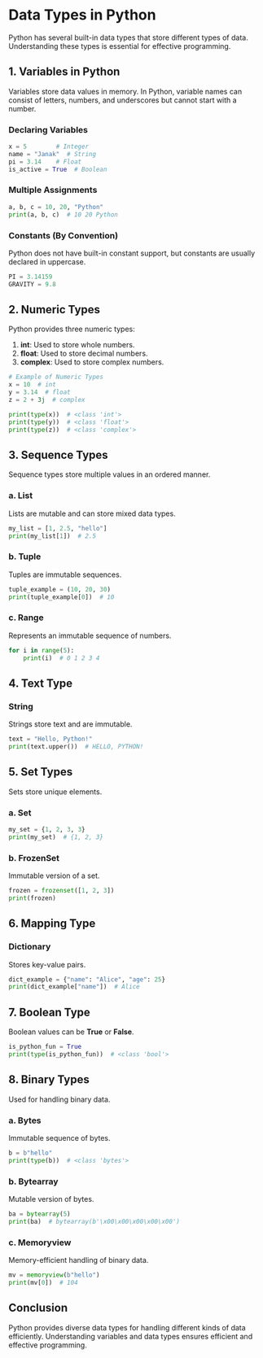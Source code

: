 # Data Types in Python

Python has several built-in data types that store different types of data. Understanding these types is essential for effective programming.

## 1. Variables in Python
Variables store data values in memory. In Python, variable names can consist of letters, numbers, and underscores but cannot start with a number.

### Declaring Variables
```python filename="main.py" {3} copy
x = 5        # Integer
name = "Janak"  # String
pi = 3.14    # Float
is_active = True  # Boolean
```

### Multiple Assignments
```python filename="main.py" {3} copy
a, b, c = 10, 20, "Python"
print(a, b, c)  # 10 20 Python
```

### Constants (By Convention)
Python does not have built-in constant support, but constants are usually declared in uppercase.
```python filename="main.py" {3} copy
PI = 3.14159
GRAVITY = 9.8
```

## 2. Numeric Types
Python provides three numeric types:

1. **int**: Used to store whole numbers.
2. **float**: Used to store decimal numbers.
3. **complex**: Used to store complex numbers.

```python filename="main.py" {3} copy
# Example of Numeric Types
x = 10  # int
y = 3.14  # float
z = 2 + 3j  # complex

print(type(x))  # <class 'int'>
print(type(y))  # <class 'float'>
print(type(z))  # <class 'complex'>
```

## 3. Sequence Types
Sequence types store multiple values in an ordered manner.

### a. **List**
Lists are mutable and can store mixed data types.
```python filename="main.py" {3} copy
my_list = [1, 2.5, "hello"]
print(my_list[1])  # 2.5
```

### b. **Tuple**
Tuples are immutable sequences.
```python filename="main.py" {3} copy
tuple_example = (10, 20, 30)
print(tuple_example[0])  # 10
```

### c. **Range**
Represents an immutable sequence of numbers.
```python filename="main.py" {3} copy
for i in range(5):
    print(i)  # 0 1 2 3 4
```

## 4. Text Type
### **String**
Strings store text and are immutable.
```python filename="main.py" {3} copy
text = "Hello, Python!"
print(text.upper())  # HELLO, PYTHON!
```

## 5. Set Types
Sets store unique elements.

### a. **Set**
```python filename="main.py" {3} copy
my_set = {1, 2, 3, 3}
print(my_set)  # {1, 2, 3}
```

### b. **FrozenSet**
Immutable version of a set.
```python filename="main.py" {3} copy
frozen = frozenset([1, 2, 3])
print(frozen)
```

## 6. Mapping Type
### **Dictionary**
Stores key-value pairs.
```python filename="main.py" {3} copy
dict_example = {"name": "Alice", "age": 25}
print(dict_example["name"])  # Alice
```

## 7. Boolean Type
Boolean values can be **True** or **False**.
```python filename="main.py" {3} copy
is_python_fun = True
print(type(is_python_fun))  # <class 'bool'>
```

## 8. Binary Types
Used for handling binary data.

### a. **Bytes**
Immutable sequence of bytes.
```python filename="main.py" {3} copy
b = b"hello"
print(type(b))  # <class 'bytes'>
```

### b. **Bytearray**
Mutable version of bytes.
```python filename="main.py" {3} copy
ba = bytearray(5)
print(ba)  # bytearray(b'\x00\x00\x00\x00\x00')
```

### c. **Memoryview**
Memory-efficient handling of binary data.
```python filename="main.py" {3} copy
mv = memoryview(b"hello")
print(mv[0])  # 104
```

## Conclusion
Python provides diverse data types for handling different kinds of data efficiently. Understanding variables and data types ensures efficient and effective programming.